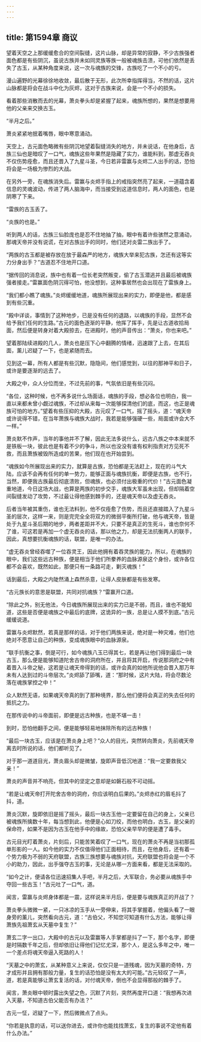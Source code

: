 ```yaml
---
---
---
```

title: 第1594章 商议
---



望着天空之上那缓缓愈合的空间裂缝，这片山脉，却是异常的寂静，不少古族强者面色都是有些阴沉，虽说古族并未如同灵族等族一般被魂族击溃，可他们依然是丢失了古玉，从某种角度来说，这一次与魂族的交锋，古族吃了一个不小的亏。

漫山遍野的光幕徐徐地收敛，最后散于无形，此次所幸指挥得当，不然的话，这片山脉都是将会在战斗中化为灰烬，这对于古族来说，会是一个不小的损失。

看着那些消散而去的光幕，萧炎拳头却是紧握了起来，魂族所想的，果然是想要用他的父亲来交换古玉。

“半月之后。”

萧炎紧紧地抿着嘴唇，眼中寒意涌动。

天空上，古元面色略微有些阴沉地望着裂缝消失的地方，并未说话，在他身后，古族三仙也是暗叹了一口气，魂族这些年果然是隐藏了实力，谁能料到，那虚无吞炎不仅伤势痊愈，而且还晋入了九星斗圣，今日若非雷赢与炎烬二人出手的话，恐怕将会是一场极为惨烈的大战。

在另外一旁，在魂族消失后。雷赢与炎烬手指上的戒指突然亮了起来，一道蕴含着信息的灵魂波动，传进了两人脑海中，而当接受到这道信息时，两人的面色，也是阴寒了下来。

“雷族的古玉丢了。

“炎族的也是。”

听到两人的话，古族三仙脸庞也是忍不住地抽了抽，眼中有着许些骇然之意涌动，那魂天帝并没有说谎，在对古族出手的同时，他们还对炎雷二族出手了。

“两族的古玉都是被存放在放于最森严的地方，魂族大举来犯古族，怎还有这等实力分身出手？”古道忍不住地开口道。

“据传回的消息说，族中也有着一位长老突然叛变，偷了古玉潜逃并且最后被魂族强者接走。”雷赢面色阴沉得可怕，他没想到，这种事居然也会出现在了雷族身上。

“我们都小瞧了魂族。”炎烬缓缓地道，魂族所展现出来的实力，即便是他，都是感到有些沉重。

“殿中详谈，事情到了这种地步，已是没有任何的退路，以魂族的手段，显然不会给予我们任何的生路。”古元的面色逐渐的平静，他挥了挥手，先是让古道收拾局面，然后便是转身对着大殿掠去，在进殿时，他的声音传出：“萧炎，你也来吧。”

望着那陆续进殿的几人，萧炎也是压下心中翻腾的情绪，迅速跟了上去，在其后面，薰儿迟疑了一下，也是紧随而去。

见到这一幕，所有人都是有些沉默，隐隐间，他们感觉到，以往的那神平和日子，或许是要逐渐的远去了。

大殿之中，众人分位而坐，不过先前的事，气氛依旧是有些沉闷。

“各位，这种时候，也不再多说什么场面话，魂族的手段，想必各位也明白，我一直以来都未曾小觑过魂族，不过却从来每一次能够探清他们的底，而这，也正是魂族可怕的地方。”望着有些压抑的大殿，古元叹了一口气，摇了摇头，道：“魂天帝或许说得不错，在当年萧族与魂族大战时，我若是能够强硬一些，局面或许会大不一样。”

萧炎默不作声，当年的事他并不了解，因此无法多说什么，远古八族之中本来就不是铁板一块，彼此也是有着不少的争斗，所以也没没有谁有权利指责对方见死不救，而且萧族被毁所造成的苦果，他们现在也开始尝到。

“魂族如今所展现出来的实力，就算是古族，恐怕都是无法赶上，现在的斗气大陆，应该不会再有任何的单一势力，能够正面与魂族抗衡，即便是古族，也不行，当然，即便我古族最后彻底溃败，但魂族，也必须付出极重的代价！”古元面色凝重地道，今日这场大战，也算是两族的初步交手，魂族大军虽未出现，但却隔着空间裂缝发动了攻势，不过最让得他感到棘手的，还是魂天帝以及虚无吞炎。

后者当年被其重伤，谁也无法料到，他不仅痊愈了伤势，而且还直接踏入了九星斗圣的层次，这样一来，则是完完全全将双方的微弱平衡所打破，他与魂天帝，皆是处于九星斗圣后期的地步，两者差距并不大，只要不是真正的生死斗，谁也奈何不了谁，可这若是再加一个虚无吞炎的话，那以他之力，却是无法抗衡两人的联手，因此，真想要抗衡魂族的话，联盟，是唯一的办法。

“虚无吞炎曾经吞噬了一位吞灵王，因此他拥有着吞灵族的能力，所以，在魂族的眼中，我们这些远古种族，便是相当于他们所豢养的血脉源泉这个身份，或许各位都不会喜欢，既然如此，那便只有一条路可走，剿灭魂族！”

话到最后，大殿之内陡然涌上森然杀意，让得人皮肤都是有些发寒。

“古元族长的意思是联盟，共同对抗魂族？”雷赢开口道。

“除此之外，别无他法，今日魂族所展现出来的实力已是不弱，而且，谁也不能知道，这些是否便是魂族之中最后的底牌，这诡异的一族，总是让人摸不到底。”古元缓缓说道。

雷赢与炎烬默然，若真是那样的话，对于他们两族来说，绝对是一种灾难，他们也绝对不愿意让自己的种族，变成魂族眼中的血脉源泉。

“联手抗衡之事，倒是可行，如今魂族八玉已得其七，若是再让他们得到最后一块古玉，那么便是能够知道陀舍古帝的洞府所在，并且将其开启，传说那洞府之中有着晋入斗帝之秘，这若是让魂天帝得到的话，或许会真的如他所说他会晋入那万年未有人达到过的斗帝层次。”炎烬舔了舔嘴，道：“那时候，这片大陆，将会尽数沦落在魂族掌控之中！”

众人默然无语，如果魂天帝真的到了那种境界，那么他们便将会真正的失去任何的抵抗之力。

在那传说中的斗帝面前，即便是远古种族，也是不堪一击！

到时，恐怕他翻手之间，便是能够轻易地抹除所有的远古种族！

“最后一块古玉，应该是在萧炎身上吧？”众人的目光，突然转向萧炎，先前魂天帝离去时所说的话，他们都听见了。

对于那一道道目光，萧炎眉头却是微皱，旋即声音低沉地道：“我一定要救我父亲！”

萧炎的声音并不响亮，但其中的坚定之意却是如磐石般不可动摇。

“若是让魂天帝打开陀舍古帝的洞府，你应该明白后果的。”炎烬赤红的眉毛抖了抖，道。

萧炎沉默，旋即依旧是摇了摇头，最后一块古玉他一定要留在自己的身上，父亲已被魂族所擒数十年，每当想到此，他便是心如刀绞，而他也明白，古玉，是父亲的保命符，如果不是因为古玉在他手中的缘故，恐怕父亲早早的便是遭了毒手。

古元目光盯着萧炎，片刻后，只能苦笑着叹了一口气，现在的萧炎不再是当初那孤单形影的一人。如今他的实力不仅值得他们正面相待，而且，在他身后，还有着一个势力极为不弱的天府联盟，古族三族想要与魂族对抗，天府联盟也将会是一个不小的助力，因此，出手强夺古玉的事，无论是从哪一方面来看，都是无法采取的。

“如今之计，便请各位迅速招集人手吧，半月之后，大军联合，务必要从魂族手中夺回一些古玉！”古元吐了一口气，道。

闻言，雷赢与炎烬身体都是一震，这样说来半月后，便是要与魂族真正的开战了？

萧炎拳头微微一紧，一只冰凉的玉手从一旁伸来，将其手掌握着，他偏头看了一眼身旁的薰儿，突然看向古元，道：“古伯父，不知您可知道有什么方法，能够让得萧族先祖萧玄从天墓中复生？”

萧玄二字一出口，大殿中的古元以及雷赢等人手掌都是抖了一下，那个名字，即便是时隔数千年之后，但却依旧让得他们记忆尤深，那个人，是这么多年之中，唯一一个差点将魂天帝逼入死路的人！

“天墓之中的萧玄，从某种意义上来说，仅仅只是一道残魂，因为天墓的奇特，方才成形并且拥有那般力量，复生的话恐怕是没有太大的可能。”古元轻叹了一声，道，若是真能够让萧玄复活的话，对付魂天帝，倒也不会显得那般的棘手了。

闻言，萧炎眼中顿时露出失望之色，沉默了片刻，突然再度开口道：“我想再次进入天墓，不知道古伯父能否有办法？”

古元一怔，迟疑了一下，然后微微点了点头。

“你若是执意的话，可以送你进去，或许你也能找找萧玄，复生的事说不定他有着什么办法。”